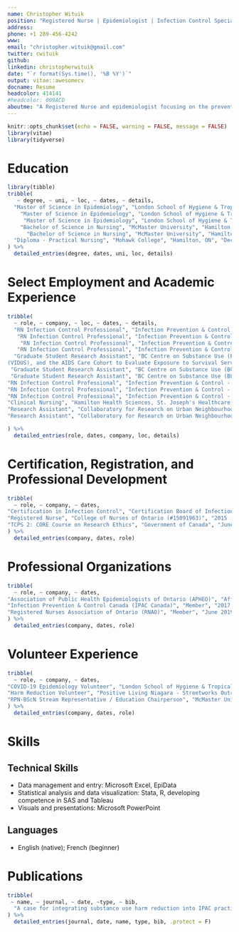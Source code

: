 ```yaml
---
name: Christopher Wituik
position: "Registered Nurse | Epidemiologist | Infection Control Specialist"
address:
phone: +1 289-456-4242
www: 
email: "christopher.wituik@gmail.com"
twitter: cwituik
github: 
linkedin: christopherwituik
date: "`r format(Sys.time(), '%B %Y')`"
output: vitae::awesomecv
docname: Resume
headcolor: 414141
#headcolor: 009ACD
aboutme: "A Registered Nurse and epidemiologist focusing on the prevention and control of infections and communicable diseases. I have a strong interest in epidemiologic methods, study design, statistical programming, data visualization, and knowledge translation. I am experienced with outbreak investigation and containment, analysis of communicable and non-communicable disease data, and clinical nursing."
---
```

```r
knitr::opts_chunk$set(echo = FALSE, warning = FALSE, message = FALSE)
library(vitae)
library(tidyverse)
```
# Education

```r
library(tibble)
tribble(
   ~ degree, ~ uni, ~ loc, ~ dates, ~ details,
  "Master of Science in Epidemiology", "London School of Hygiene & Tropical Medicine", "London, England", "November 2019", "Select coursework:    Advanced Statistical Methods in Epidemiology, Epidemiology of Communicable Disease, Modelling and the Dynamics of Communicable Diseases",
    "Master of Science in Epidemiology", "London School of Hygiene & Tropical Medicine", "London, England", "November 2019", "Research Project: Impact of Police Contact on Access to Hepatitis C Care Among People Who Inject Drugs in Vancouver, Canada",
     "Master of Science in Epidemiology", "London School of Hygiene & Tropical Medicine", "London, England", "November 2019", "Supervisors: Dr. David Prieto-Merino & Dr. Lianping Ti",
    "Bachelor of Science in Nursing", "McMaster University", "Hamilton, ON", "June 2015", "BScN Recognition Award – 2015",
      "Bachelor of Science in Nursing", "McMaster University", "Hamilton, ON", "June 2015", "Cathy Flis Memorial Award, BScN Recognition Award – 2014",
  "Diploma - Practical Nursing", "Mohawk College", "Hamilton, ON", "December 2011", "Honours graduate"
) %>% 
  detailed_entries(degree, dates, uni, loc, details)
```

# Select Employment and Academic Experience

```r
tribble(
  ~ role, ~ company, ~ loc, ~ dates, ~ details,
  "RN Infection Control Professional", "Infection Prevention & Control - St. Joseph's Healthcare Hamilton", "Hamilton, ON", "June 2018 - Present", "IPAC Lead for COVID-19 readiness and response efforts in the Emergency Department including policy and process development, education, and consultation.",
   "RN Infection Control Professional", "Infection Prevention & Control - St. Joseph's Healthcare Hamilton", "Hamilton, ON", "June 2018 - Present", "Preventing and controlling transmission and outbreaks of epidemiologically significant organisms, monitoring and interpreting infection rates.",
    "RN Infection Control Professional", "Infection Prevention & Control - St. Joseph's Healthcare Hamilton", "Hamilton, ON", "June 2018 - Present", "Investigating viral respiratory outbreak trends; engaging in data extraction, cleaning, analysis, and visualization with R studio.",
   "RN Infection Control Professional", "Infection Prevention & Control - St. Joseph's Healthcare Hamilton", "Hamilton, ON", "June 2018 - Present", "Engaging in knowledge dissemination, education, and collaboration with various professional disciplines and members of the public.",
  "Graduate Student Research Assistant", "BC Centre on Substance Use (BCCSU)", "Vancouver, BC", "July 2019", "Analyzed two longitudinal cohorts, the Vancouver Injection Drug Users Study
(VIDUS), and the AIDS Care Cohort to Evaluate Exposure to Survival Services (ACCESS) to evaluate the impact of police contact on access to hepatitis C care among people who inject drugs.",
 "Graduate Student Research Assistant", "BC Centre on Substance Use (BCCSU)", "Vancouver, BC", "July 2019", "Independently conceived of study question; conducted data cleaning, coding, and analysis; and wrote report detailing methods, results, and interpretation.",
 "Graduate Student Research Assistant", "BC Centre on Substance Use (BCCSU)", "Vancouver, BC", "July 2019", "Achieved a working knowledge of with R statistical software through independent learning in order to conduct analysis as per BCCSU policy.",
"RN Infection Control Professional", "Infection Prevention & Control - Brant Community Healthcare System", "Brantford, ON", "March 2017 - May 2018", "Improved surveillance system through discovering an issue with patient-day calculations and collaborated with the Health Records department to ensure provision of accurate denominators for calculation of C. difficile infection rates.",
"RN Infection Control Professional", "Infection Prevention & Control - Brant Community Healthcare System", "Brantford, ON", "March 2017 - May 2018", "Designed and implemented a cross-sectional study of Catheter-Association Urinary Tract Infections. Engaged in knowledge dissemination to internal stakeholders to improve urinary catheter management throughout the organization.",
"RN Infection Control Professional", "Infection Prevention & Control - Brant Community Healthcare System", "Brantford, ON", "March 2017 - May 2018", "Invited to sit on the Brant Community Healthcare System Research Ethics Committee. Reviewed multiple clinical studies for methodological and ethical rigor.",
"Clinical Nursing", "Hamilton Health Sciences, St. Joseph's Healthcare Hamilton, Victorian Order of Nurses", "Hamilton, ON", "2012 - 2017", "Honed leadership, organization and prioritization skills which allow me to adapt to rapidly changing circumstances",
"Research Assistant", "Collaboratory for Research on Urban Neighbourhoods, Community Health, and Housing - McMaster University", "Hamilton, ON", "2013 - 2014", "Developed a working knowledge of questionnaire design, interviewing, data coding and entry, data checks, and participant recruitment",
"Research Assistant", "Collaboratory for Research on Urban Neighbourhoods, Community Health, and Housing - McMaster University", "Hamilton, ON", "2013 - 2014", " Administered a standard questionnaire to ascertain perceptions of community, neighbourhood, and health." 

) %>% 
  detailed_entries(role, dates, company, loc, details)
```

# Certification, Registration, and Professional Development

```r
tribble(
  ~ role, ~ company, ~ dates,
"Certification in Infection Control", "Certification Board of Infection Control and Epidemiology (CBIC)", "2019 - Present",
"Registered Nurse", "College of Nurses of Ontario (#15091963)", "2015 - Present",
"TCPS 2: CORE Course on Research Ethics", "Government of Canada", "June 2019"
) %>% 
  detailed_entries(company, dates, role)
```

# Professional Organizations 

```r
tribble(
  ~ role, ~ company, ~ dates,
"Association of Public Health Epidemiologists of Ontario (APHEO)", "Affiliate Member", "2016 - Present",
"Infection Prevention & Control Canada (IPAC Canada)", "Member", "2017 - Present",
"Registered Nurses Association of Ontario (RNAO)", "Member", "June 2019"
) %>% 
  detailed_entries(company, dates, role)
```

# Volunteer Experience

```r
tribble(
  ~ role, ~ company, ~ dates,
"COVID-19 Epidemiology Volunteer", "London School of Hygiene & Tropical Medicine", "2020 - Present",
"Harm Reduction Volunteer", "Positive Living Niagara - Streetworks Outreach Program and Consumption and Treatment Services", "2017 - Present",
"RPN-BScN Stream Representative / Education Chairperson", "McMaster University Nursing Students’ Society", "2012 - 2015"
) %>% 
  detailed_entries(company, dates, role)
```

# Skills

## Technical Skills

* Data management and entry: Microsoft Excel, EpiData
* Statistical analysis and data visualization: Stata, R, developing competence in SAS and Tableau
* Visuals and presentations: Microsoft PowerPoint

## Languages
* English (native); French (beginner)

# Publications

```r
tribble(
 ~ name, ~ journal, ~ date, ~type, ~ bib,
  "A case for integrating substance use harm reduction into IPAC practice in acute care settings", "Canadian Journal of Infection Control", "November 2019", "Letter to the Editor", "\\textbf{Wituik, C}. (2019). A case for integrating substance use harm reduction into IPAC practice in acute care settings. Canadian Journal of Infection Control, 34(3), 146–147."
) %>%
  detailed_entries(journal, date, name, type, bib, .protect = F)
  
```

